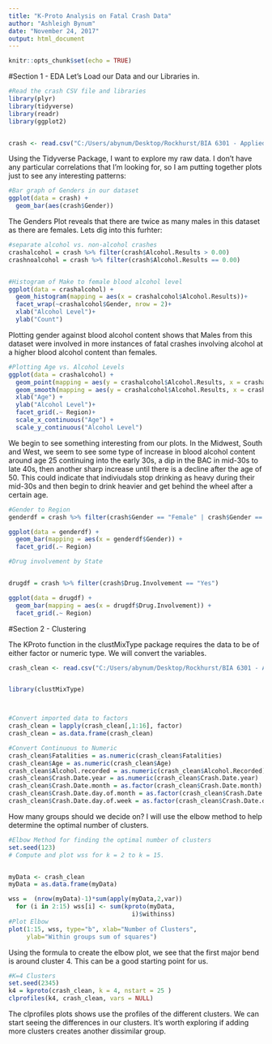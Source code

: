 ```yaml
---
title: "K-Proto Analysis on Fatal Crash Data"
author: "Ashleigh Bynum"
date: "November 24, 2017"
output: html_document
---
```


```r
knitr::opts_chunk$set(echo = TRUE)
```
#Section 1 - EDA
Let's Load our Data and our Libraries in.
```r
#Read the crash CSV file and libraries
library(plyr)
library(tidyverse)
library(readr)
library(ggplot2)


crash <- read.csv("C:/Users/abynum/Desktop/Rockhurst/BIA 6301 - Applied Data Mining/Assignment/Assignment 3/Fatal_crash_KProto/crash_raw.csv", stringsAsFactors = TRUE)

```

Using the Tidyverse Package, I want to explore my raw data.  I don't have any particular correlations that I'm looking for, so I am putting together plots just to see any interesting patterns:
```r


#Bar graph of Genders in our dataset
ggplot(data = crash) +
  geom_bar(aes(crash$Gender))
```
The Genders Plot reveals that there are twice as many males in this dataset as there are females.  Lets dig into this furhter:

```r
#separate alcohol vs. non-alcohol crashes
crashalcohol = crash %>% filter(crash$Alcohol.Results > 0.00)
crashnoalcohol = crash %>% filter(crash$Alcohol.Results == 0.00)


#Histogram of Make to female blood alcohol level
ggplot(data = crashalcohol) +
  geom_histogram(mapping = aes(x = crashalcohol$Alcohol.Results))+
  facet_wrap(~crashalcohol$Gender, nrow = 2)+
  xlab("Alcohol Level")+
  ylab("Count")

```
Plotting gender against blood alcohol content shows that Males from this dataset were involved in more instances of fatal crashes involving alcohol at a higher blood alcohol content than females.


```r
#Plotting Age vs. Alcohol Levels
ggplot(data = crashalcohol) +
  geom_point(mapping = aes(y = crashalcohol$Alcohol.Results, x = crashalcohol$Age), color = "Purple") +
  geom_smooth(mapping = aes(y = crashalcohol$Alcohol.Results, x = crashalcohol$Age), color = "Black")+
  xlab("Age") +
  ylab("Alcohol Level")+
  facet_grid(.~ Region)+
  scale_x_continuous("Age") +
  scale_y_continuous("Alcohol Level")

```
We begin to see something interesting from our plots.  In the Midwest, South and West, we seem to see some type of increase in blood alcohol content around age 25 continuing into the early 30s, a dip in the BAC in mid-30s to late 40s, then another sharp increase until there is a decline after the age of 50.  This could indicate that indiviudals stop drinking as heavy during their mid-30s and then begin to drink heavier and get behind the wheel after a certain age.


```r
#Gender to Region
genderdf = crash %>% filter(crash$Gender == "Female" | crash$Gender == "Male")

ggplot(data = genderdf) +
  geom_bar(mapping = aes(x = genderdf$Gender)) +
  facet_grid(.~ Region)

```

```r
#Drug involvement by State


drugdf = crash %>% filter(crash$Drug.Involvement == "Yes")

ggplot(data = drugdf) +
  geom_bar(mapping = aes(x = drugdf$Drug.Involvement)) +
  facet_grid(.~ Region)
```


#Section 2 - Clustering
 
The KProto function in the clustMixType package requires the data to be of either factor or numeric type.  We will convert the variables.
```r

crash_clean <- read.csv("C:/Users/abynum/Desktop/Rockhurst/BIA 6301 - Applied Data Mining/Assignment/Assignment 3/Fatal_Crash_KProto/crash_cleaned.csv", stringsAsFactors = FALSE, as.is = TRUE)


library(clustMixType)



#Convert imported data to factors
crash_clean = lapply(crash_clean[,1:16], factor)
crash_clean = as.data.frame(crash_clean)

#Convert Continuous to Numeric
crash_clean$Fatalities = as.numeric(crash_clean$Fatalities)
crash_clean$Age = as.numeric(crash_clean$Age)
crash_clean$Alcohol.recorded = as.numeric(crash_clean$Alcohol.Recorded)
crash_clean$Crash.Date.year = as.numeric(crash_clean$Crash.Date.year)
crash_clean$Crash.Date.month = as.factor(crash_clean$Crash.Date.month)
crash_clean$Crash.Date.day.of.month = as.factor(crash_clean$Crash.Date.day.of.month)
crash_clean$Crash.Date.day.of.week = as.factor(crash_clean$Crash.Date.day.of.week)
```


How many groups should we decide on?  I will use the elbow method to help determine the optimal number of clusters.  
```r
#Elbow Method for finding the optimal number of clusters
set.seed(123)
# Compute and plot wss for k = 2 to k = 15.


myData <- crash_clean
myData = as.data.frame(myData)

wss =  (nrow(myData)-1)*sum(apply(myData,2,var))
  for (i in 2:15) wss[i] <- sum(kproto(myData,
                                  i)$withinss)
#Plot Elbow
plot(1:15, wss, type="b", xlab="Number of Clusters",
     ylab="Within groups sum of squares")

```
Using the formula to create the elbow plot, we see that the first major bend is around cluster 4.  This can be a good starting point for us.


```r
#K=4 Clusters
set.seed(2345)
k4 = kproto(crash_clean, k = 4, nstart = 25 )
clprofiles(k4, crash_clean, vars = NULL)


```
The clprofiles plots shows use the profiles of the different clusters.  We can start seeing the differences in our clusters.  It's worth exploring if adding more clusters creates another dissimilar group.



